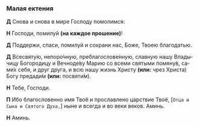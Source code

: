 ### Малая ектения

**Д** Снова и снова в мире Господу помолимся:

**Н** Господи, помилуй **(на каждое прошение)**!

**Д** Поддержи, спаси, помилуй и сохрани нас, Боже, Тво­ею благодатью.

**Д** Всесвяту́ю, непоро́чную, преблагослове́нную, слав­ную нашу Вла­ды­чицу Богородицу и Вечноде́ву Ма­рию со все­ми свя­тыми помяну́в, са­ми́х се­бя, и друг друга, и всю нашу жизнь Христу **(или:** чрез Христа<R>)</R> Богу пре­да­ди́м **(или:** по­святи́м<R>)</R>.

**Н** Тебе, Господи.

**П** Ибо благословенно имя Твоё и прославлено царствие Твоё, <R>[</R>`Отца и Сына и Святого Духа,`<R>]</R> ныне и всегда и во веки веков. Аминь.

**Н** Аминь.

